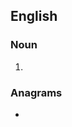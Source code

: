 {{also|tape-worms}}
==English==

===Noun===
{{head|en|noun plural form}}

# {{plural of|tapeworm|lang=en}}

===Anagrams===
* {{anagrams|en|a=aemoprstw|pomwaters}}